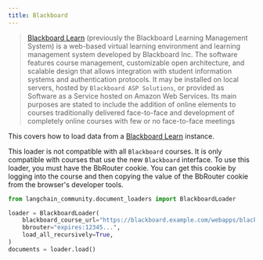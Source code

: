 ```yaml
---
title: Blackboard
---
```


>[Blackboard Learn](https://en.wikipedia.org/wiki/Blackboard_Learn) (previously the Blackboard Learning Management System) is a web-based virtual learning environment and learning management system developed by Blackboard Inc. The software features course management, customizable open architecture, and scalable design that allows integration with student information systems and authentication protocols. It may be installed on local servers, hosted by `Blackboard ASP Solutions`, or provided as Software as a Service hosted on Amazon Web Services. Its main purposes are stated to include the addition of online elements to courses traditionally delivered face-to-face and development of completely online courses with few or no face-to-face meetings

This covers how to load data from a [Blackboard Learn](https://www.anthology.com/products/teaching-and-learning/learning-effectiveness/blackboard-learn) instance.

This loader is not compatible with all `Blackboard` courses. It is only
    compatible with courses that use the new `Blackboard` interface.
    To use this loader, you must have the BbRouter cookie. You can get this
    cookie by logging into the course and then copying the value of the
    BbRouter cookie from the browser's developer tools.

```python
from langchain_community.document_loaders import BlackboardLoader

loader = BlackboardLoader(
    blackboard_course_url="https://blackboard.example.com/webapps/blackboard/execute/announcement?method=search&context=course_entry&course_id=_123456_1",
    bbrouter="expires:12345...",
    load_all_recursively=True,
)
documents = loader.load()
```
